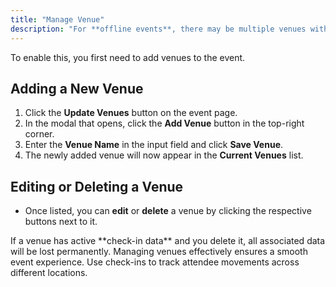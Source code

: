 ```yaml
---
title: "Manage Venue"
description: "For **offline events**, there may be multiple venues within the event itself. Each venue can have a **venue check-in** feature for tracking attendees."
---
```


To enable this, you first need to add venues to the event.

## Adding a New Venue

1. Click the **Update Venues** button on the event page.
2. In the modal that opens, click the **Add Venue** button in the top-right corner.
3. Enter the **Venue Name** in the input field and click **Save Venue**.
4. The newly added venue will now appear in the **Current Venues** list.

## Editing or Deleting a Venue

- Once listed, you can **edit** or **delete** a venue by clicking the respective buttons next to it.

<Warning>
 If a venue has active **check-in data** and you delete it, all associated data will be lost permanently.
</Warning>

<Info>
  Managing venues effectively ensures a smooth event experience. Use check-ins to track attendee movements across different locations.
</Info>
